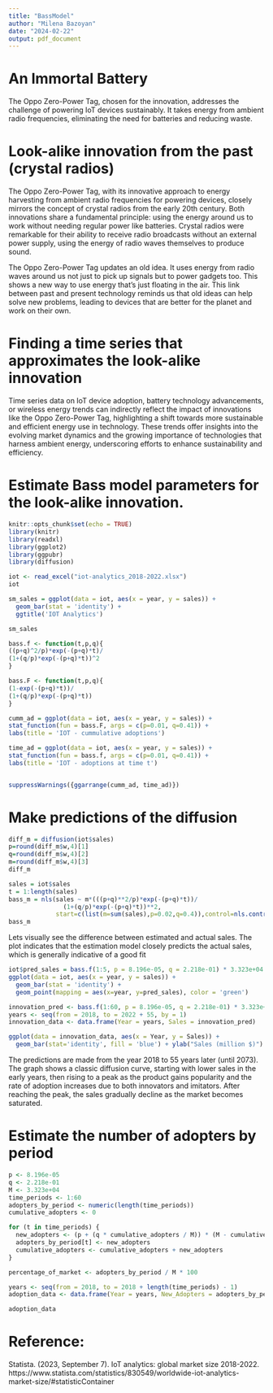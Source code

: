 ```yaml
---
title: "BassModel"
author: "Milena Bazoyan"
date: "2024-02-22"
output: pdf_document
---
```


# An Immortal Battery

The Oppo Zero-Power Tag, chosen for the innovation, addresses the challenge of powering IoT devices sustainably. It takes energy from ambient radio frequencies, eliminating the need for batteries and reducing waste. 

# Look-alike innovation from the past (crystal radios)

The Oppo Zero-Power Tag, with its innovative approach to energy harvesting from ambient radio frequencies for powering devices, closely mirrors the concept of crystal radios from the early 20th century. Both innovations share a fundamental principle: using the energy around us to work without needing regular power like batteries. Crystal radios were remarkable for their ability to receive radio broadcasts without an external power supply, using the energy of radio waves themselves to produce sound. 

The Oppo Zero-Power Tag updates an old idea. It uses energy from radio waves around us not just to pick up signals but to power gadgets too. This shows a new way to use energy that's just floating in the air. This link between past and present technology reminds us that old ideas can help solve new problems, leading to devices that are better for the planet and work on their own.


# Finding a time series that approximates the look-alike innovation

Time series data on IoT device adoption, battery technology advancements, or wireless energy trends can indirectly reflect the impact of innovations like the Oppo Zero-Power Tag, highlighting a shift towards more sustainable and efficient energy use in technology. These trends offer insights into the evolving market dynamics and the growing importance of technologies that harness ambient energy, underscoring efforts to enhance sustainability and efficiency.


# Estimate Bass model parameters for the look-alike innovation.


```r
knitr::opts_chunk$set(echo = TRUE)
library(knitr)
library(readxl)
library(ggplot2)
library(ggpubr)
library(diffusion)
```



```r
iot <- read_excel("iot-analytics_2018-2022.xlsx")
iot
```
```r
sm_sales = ggplot(data = iot, aes(x = year, y = sales)) +
  geom_bar(stat = 'identity') +
  ggtitle('IOT Analytics')

sm_sales
```

```r
bass.f <- function(t,p,q){
((p+q)^2/p)*exp(-(p+q)*t)/
(1+(q/p)*exp(-(p+q)*t))^2
}

bass.F <- function(t,p,q){
(1-exp(-(p+q)*t))/
(1+(q/p)*exp(-(p+q)*t))
}
```



```r
cumm_ad = ggplot(data = iot, aes(x = year, y = sales)) +
stat_function(fun = bass.F, args = c(p=0.01, q=0.41)) +
labs(title = 'IOT - cummulative adoptions')

time_ad = ggplot(data = iot, aes(x = year, y = sales)) +
stat_function(fun = bass.f, args = c(p=0.01, q=0.41)) +
labs(title = 'IOT - adoptions at time t')


suppressWarnings({ggarrange(cumm_ad, time_ad)})
```


# Make predictions of the diffusion

```r
diff_m = diffusion(iot$sales)
p=round(diff_m$w,4)[1]
q=round(diff_m$w,4)[2]
m=round(diff_m$w,4)[3]
diff_m
```
```r

sales = iot$sales
t = 1:length(sales)
bass_m = nls(sales ~ m*(((p+q)**2/p)*exp(-(p+q)*t))/
               (1+(q/p)*exp(-(p+q)*t))**2,
             start=c(list(m=sum(sales),p=0.02,q=0.4)),control=nls.control(maxiter = 100, minFactor = 1/1024, printEval = TRUE, warnOnly = TRUE))
bass_m
```


Lets visually see the difference between estimated and actual sales. The plot indicates that the estimation model closely predicts the actual sales, which is generally indicative of a good fit

```r

iot$pred_sales = bass.f(1:5, p = 8.196e-05, q = 2.218e-01) * 3.323e+04
ggplot(data = iot, aes(x = year, y = sales)) +
  geom_bar(stat = 'identity') +
  geom_point(mapping = aes(x=year, y=pred_sales), color = 'green')
```


```r
innovation_pred <- bass.f(1:60, p = 8.196e-05, q = 2.218e-01) * 3.323e+04
years <- seq(from = 2018, to = 2022 + 55, by = 1)
innovation_data <- data.frame(Year = years, Sales = innovation_pred)
```


```r
ggplot(data = innovation_data, aes(x = Year, y = Sales)) +
  geom_bar(stat='identity', fill = 'blue') + ylab("Sales (million $)")

```

The predictions are made from the year 2018 to 55 years later (until 2073). The graph shows a classic diffusion curve, starting with lower sales in the early years, then rising to a peak as the product gains popularity and the rate of adoption increases due to both innovators and imitators. After reaching the peak, the sales gradually decline as the market becomes saturated. 

# Estimate the number of adopters by period


```r
p <- 8.196e-05 
q <- 2.218e-01 
M <- 3.323e+04  
time_periods <- 1:60 
adopters_by_period <- numeric(length(time_periods))
cumulative_adopters <- 0

for (t in time_periods) {
  new_adopters <- (p + (q * cumulative_adopters / M)) * (M - cumulative_adopters)
  adopters_by_period[t] <- new_adopters
  cumulative_adopters <- cumulative_adopters + new_adopters
}


```

```r
percentage_of_market <- adopters_by_period / M * 100

years <- seq(from = 2018, to = 2018 + length(time_periods) - 1)
adoption_data <- data.frame(Year = years, New_Adopters = adopters_by_period, Market_Percentage = percentage_of_market)

adoption_data

```


# Reference:

Statista. (2023, September 7). IoT analytics: global market size 2018-2022. https://www.statista.com/statistics/830549/worldwide-iot-analytics-market-size/#statisticContainer




